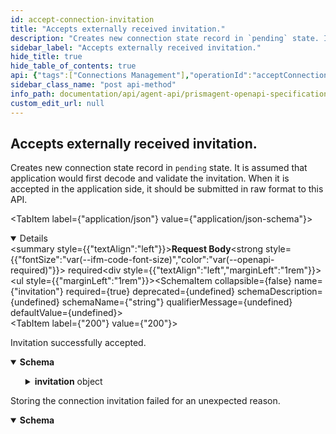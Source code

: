 ```yaml
---
id: accept-connection-invitation
title: "Accepts externally received invitation."
description: "Creates new connection state record in `pending` state. It is assumed that application would first decode and validate the invitation. When it is accepted in the application side, it should be submitted in raw format to this API."
sidebar_label: "Accepts externally received invitation."
hide_title: true
hide_table_of_contents: true
api: {"tags":["Connections Management"],"operationId":"acceptConnectionInvitation","description":"Creates new connection state record in `pending` state. It is assumed that application would first decode and validate the invitation. When it is accepted in the application side, it should be submitted in raw format to this API.","requestBody":{"required":true,"content":{"application/json":{"schema":{"type":"object","required":["invitation"],"properties":{"invitation":{"type":"string","example":"eyJAaWQiOiIzZmE4NWY2NC01NzE3LTQ1NjItYjNmYy0yYzk2M2Y2NmFmYTYiLCJAdHlwZSI6Imh0dHBzOi8vZGlkY29tbS5vcmcvbXktZmFtaWx5LzEuMC9teS1tZXNzYWdlLXR5cGUiLCJkaWQiOiJXZ1d4cXp0ck5vb0c5MlJYdnhTVFd2IiwiaW1hZ2VVcmwiOiJodHRwOi8vMTkyLjE2OC41Ni4xMDEvaW1nL2xvZ28uanBnIiwibGFiZWwiOiJCb2IiLCJyZWNpcGllbnRLZXlzIjpbIkgzQzJBVnZMTXY2Z21NTmFtM3VWQWpacGZrY0pDd0R3blpuNnozd1htcVBWIl0sInJvdXRpbmdLZXlzIjpbIkgzQzJBVnZMTXY2Z21NTmFtM3VWQWpacGZrY0pDd0R3blpuNnozd1htcVBWIl0sInNlcnZpY2VFbmRwb2ludCI6Imh0dHA6Ly8xOTIuMTY4LjU2LjEwMTo4MDIwIn0="}}}}}},"responses":{"200":{"description":"Invitation successfully accepted.","content":{"application/json":{"schema":{"type":"object","allOf":[{"type":"object","properties":{"label":{"type":"string","example":"Peter"}}},{"type":"object","required":["self","kind","connectionId","state","createdAt","invitation"],"properties":{"self":{"type":"string","example":"https://atala-prism-products.io/connections/ABCD-1234"},"kind":{"type":"string","example":"ConnectionState"},"connectionId":{"type":"string","format":"uuid","example":"12345-9876"},"myDid":{"type":"string","example":"did:prism:12345"},"theirDid":{"type":"string","example":"did:peer:12345"},"state":{"type":"string","enum":["pending","success","failed"]},"createdAt":{"type":"string","format":"date-time","example":"2021-10-31T09:22:23Z"},"updatedAt":{"type":"string","format":"date-time","example":"2021-12-31T13:59:60Z"},"invitation":{"type":"object","required":["id","type","from","invitationUrl"],"properties":{"id":{"type":"string","format":"uuid","description":"The invitation identifier used as parent thread ID (pthid) for the response message that follows.","example":"3fa85f64-5717-4562-b3fc-2c963f66afa6"},"type":{"type":"string","description":"The DIDComm Message Type URI (MTURI) the invitation message coplies with.","example":"https://didcomm.org/out-of-band/2.0/invitation"},"from":{"type":"string","description":"The DID representing the sender to be used by recipients for future interactions.","example":"did:prism:1234457"},"invitationUrl":{"type":"string","description":"The invitation message encoded as a URL.","example":"https://domain.com/path?_oob=eyJAaWQiOiIzZmE4NWY2NC01NzE3LTQ1NjItYjNmYy0yYzk2M2Y2NmFmYTYiLCJAdHlwZSI6Imh0dHBzOi8vZGlkY29tbS5vcmcvbXktZmFtaWx5LzEuMC9teS1tZXNzYWdlLXR5cGUiLCJkaWQiOiJXZ1d4cXp0ck5vb0c5MlJYdnhTVFd2IiwiaW1hZ2VVcmwiOiJodHRwOi8vMTkyLjE2OC41Ni4xMDEvaW1nL2xvZ28uanBnIiwibGFiZWwiOiJCb2IiLCJyZWNpcGllbnRLZXlzIjpbIkgzQzJBVnZMTXY2Z21NTmFtM3VWQWpacGZrY0pDd0R3blpuNnozd1htcVBWIl0sInJvdXRpbmdLZXlzIjpbIkgzQzJBVnZMTXY2Z21NTmFtM3VWQWpacGZrY0pDd0R3blpuNnozd1htcVBWIl0sInNlcnZpY2VFbmRwb2ludCI6Imh0dHA6Ly8xOTIuMTY4LjU2LjEwMTo4MDIwIn0="}}}}}]}}}},"500":{"description":"Storing the connection invitation failed for an unexpected reason.","content":{"application/json":{"schema":{"type":"object","description":"An RFC-7807 compliant data structure for reporting errors to the client","required":["type","title","status","instance"],"properties":{"type":{"type":"string","description":"A URI reference that identifies the problem type.","example":"https://example.org/doc/#model-MalformedEmail"},"title":{"type":"string","example":"Malformed email","description":"A short, human-readable summary of the problem type. It does not\nchange from occurrence to occurrence of the problem."},"status":{"type":"integer","format":"int32","example":400,"description":"The HTTP status code for this occurrence of the problem."},"detail":{"type":"string","description":"A human-readable explanation specific to this occurrence of the problem.","example":"The received '{}à!è@!.b}' email does not conform to the email format"},"instance":{"type":"string","example":"/problems/d914e","description":"A URI reference that identifies the specific occurrence of the problem.\nIt may or may not yield further information if dereferenced."}}}}}}},"method":"post","path":"/connection-invitations","servers":[{"url":"https://k8s-dev.atalaprism.io/prism-agent/"},{"url":"http://localhost/prism-agent"}],"security":[{"ApiKeyAuth":[]}],"securitySchemes":{"ApiKeyAuth":{"type":"apiKey","in":"header","name":"apikey"}},"jsonRequestBodyExample":{"invitation":"eyJAaWQiOiIzZmE4NWY2NC01NzE3LTQ1NjItYjNmYy0yYzk2M2Y2NmFmYTYiLCJAdHlwZSI6Imh0dHBzOi8vZGlkY29tbS5vcmcvbXktZmFtaWx5LzEuMC9teS1tZXNzYWdlLXR5cGUiLCJkaWQiOiJXZ1d4cXp0ck5vb0c5MlJYdnhTVFd2IiwiaW1hZ2VVcmwiOiJodHRwOi8vMTkyLjE2OC41Ni4xMDEvaW1nL2xvZ28uanBnIiwibGFiZWwiOiJCb2IiLCJyZWNpcGllbnRLZXlzIjpbIkgzQzJBVnZMTXY2Z21NTmFtM3VWQWpacGZrY0pDd0R3blpuNnozd1htcVBWIl0sInJvdXRpbmdLZXlzIjpbIkgzQzJBVnZMTXY2Z21NTmFtM3VWQWpacGZrY0pDd0R3blpuNnozd1htcVBWIl0sInNlcnZpY2VFbmRwb2ludCI6Imh0dHA6Ly8xOTIuMTY4LjU2LjEwMTo4MDIwIn0="},"info":{"title":"PrismAgent OpenAPI specification","description":"OpenAPI specification for Decentralized Identifiers (DID) Operations","version":"0.1.0","contact":{"name":"Core DID","email":"atala-coredid@iohk.io"}},"postman":{"name":"Accepts externally received invitation.","description":{"content":"Creates new connection state record in `pending` state. It is assumed that application would first decode and validate the invitation. When it is accepted in the application side, it should be submitted in raw format to this API.","type":"text/plain"},"url":{"path":["connection-invitations"],"host":["{{baseUrl}}"],"query":[],"variable":[]},"header":[{"key":"Content-Type","value":"application/json"},{"key":"Accept","value":"application/json"}],"method":"POST","body":{"mode":"raw","raw":"\"\"","options":{"raw":{"language":"json"}}}}}
sidebar_class_name: "post api-method"
info_path: documentation/api/agent-api/prismagent-openapi-specification
custom_edit_url: null
---
```



## Accepts externally received invitation.



Creates new connection state record in `pending` state. It is assumed that application would first decode and validate the invitation. When it is accepted in the application side, it should be submitted in raw format to this API.

<MimeTabs><TabItem label={"application/json"} value={"application/json-schema"}><details style={{}} data-collapsed={false} open={true}><summary style={{"textAlign":"left"}}><strong>Request Body</strong><strong style={{"fontSize":"var(--ifm-code-font-size)","color":"var(--openapi-required)"}}> required</strong></summary><div style={{"textAlign":"left","marginLeft":"1rem"}}></div><ul style={{"marginLeft":"1rem"}}><SchemaItem collapsible={false} name={"invitation"} required={true} deprecated={undefined} schemaDescription={undefined} schemaName={"string"} qualifierMessage={undefined} defaultValue={undefined}></SchemaItem></ul></details></TabItem></MimeTabs><div><ApiTabs><TabItem label={"200"} value={"200"}><div>

Invitation successfully accepted.

</div><div><MimeTabs schemaType={"response"}><TabItem label={"application/json"} value={"application/json"}><SchemaTabs><TabItem label={"Schema"} value={"Schema"}><details style={{}} data-collapsed={false} open={true}><summary style={{"textAlign":"left"}}><strong>Schema</strong></summary><div style={{"textAlign":"left","marginLeft":"1rem"}}></div><ul style={{"marginLeft":"1rem"}}><SchemaItem collapsible={false} name={"label"} required={false} deprecated={undefined} schemaDescription={undefined} schemaName={"string"} qualifierMessage={undefined} defaultValue={undefined}></SchemaItem><SchemaItem collapsible={false} name={"self"} required={false} deprecated={undefined} schemaDescription={undefined} schemaName={"string"} qualifierMessage={undefined} defaultValue={undefined}></SchemaItem><SchemaItem collapsible={false} name={"kind"} required={false} deprecated={undefined} schemaDescription={undefined} schemaName={"string"} qualifierMessage={undefined} defaultValue={undefined}></SchemaItem><SchemaItem collapsible={false} name={"connectionId"} required={false} deprecated={undefined} schemaDescription={undefined} schemaName={"uuid"} qualifierMessage={undefined} defaultValue={undefined}></SchemaItem><SchemaItem collapsible={false} name={"myDid"} required={false} deprecated={undefined} schemaDescription={undefined} schemaName={"string"} qualifierMessage={undefined} defaultValue={undefined}></SchemaItem><SchemaItem collapsible={false} name={"theirDid"} required={false} deprecated={undefined} schemaDescription={undefined} schemaName={"string"} qualifierMessage={undefined} defaultValue={undefined}></SchemaItem><SchemaItem collapsible={false} name={"state"} required={false} deprecated={undefined} schemaDescription={undefined} schemaName={"string"} qualifierMessage={"**Possible values:** [`pending`, `success`, `failed`]"} defaultValue={undefined}></SchemaItem><SchemaItem collapsible={false} name={"createdAt"} required={false} deprecated={undefined} schemaDescription={undefined} schemaName={"date-time"} qualifierMessage={undefined} defaultValue={undefined}></SchemaItem><SchemaItem collapsible={false} name={"updatedAt"} required={false} deprecated={undefined} schemaDescription={undefined} schemaName={"date-time"} qualifierMessage={undefined} defaultValue={undefined}></SchemaItem><SchemaItem collapsible={true} className={"schemaItem"}><details style={{}}><summary style={{}}><strong>invitation</strong><span style={{"opacity":"0.6"}}> object</span></summary><div style={{"marginLeft":"1rem"}}><SchemaItem collapsible={false} name={"id"} required={false} deprecated={undefined} schemaDescription={"The invitation identifier used as parent thread ID (pthid) for the response message that follows."} schemaName={"uuid"} qualifierMessage={undefined} defaultValue={undefined}></SchemaItem><SchemaItem collapsible={false} name={"type"} required={false} deprecated={undefined} schemaDescription={"The DIDComm Message Type URI (MTURI) the invitation message coplies with."} schemaName={"string"} qualifierMessage={undefined} defaultValue={undefined}></SchemaItem><SchemaItem collapsible={false} name={"from"} required={false} deprecated={undefined} schemaDescription={"The DID representing the sender to be used by recipients for future interactions."} schemaName={"string"} qualifierMessage={undefined} defaultValue={undefined}></SchemaItem><SchemaItem collapsible={false} name={"invitationUrl"} required={false} deprecated={undefined} schemaDescription={"The invitation message encoded as a URL."} schemaName={"string"} qualifierMessage={undefined} defaultValue={undefined}></SchemaItem></div></details></SchemaItem></ul></details></TabItem><TabItem label={"Example (from schema)"} value={"Example (from schema)"}><ResponseSamples responseExample={"{\n  \"label\": \"Peter\",\n  \"self\": \"https://atala-prism-products.io/connections/ABCD-1234\",\n  \"kind\": \"ConnectionState\",\n  \"connectionId\": \"12345-9876\",\n  \"myDid\": \"did:prism:12345\",\n  \"theirDid\": \"did:peer:12345\",\n  \"state\": \"pending\",\n  \"createdAt\": \"2021-10-31T09:22:23Z\",\n  \"updatedAt\": \"2021-12-31T13:59:60Z\",\n  \"invitation\": {\n    \"id\": \"3fa85f64-5717-4562-b3fc-2c963f66afa6\",\n    \"type\": \"https://didcomm.org/out-of-band/2.0/invitation\",\n    \"from\": \"did:prism:1234457\",\n    \"invitationUrl\": \"https://domain.com/path?_oob=eyJAaWQiOiIzZmE4NWY2NC01NzE3LTQ1NjItYjNmYy0yYzk2M2Y2NmFmYTYiLCJAdHlwZSI6Imh0dHBzOi8vZGlkY29tbS5vcmcvbXktZmFtaWx5LzEuMC9teS1tZXNzYWdlLXR5cGUiLCJkaWQiOiJXZ1d4cXp0ck5vb0c5MlJYdnhTVFd2IiwiaW1hZ2VVcmwiOiJodHRwOi8vMTkyLjE2OC41Ni4xMDEvaW1nL2xvZ28uanBnIiwibGFiZWwiOiJCb2IiLCJyZWNpcGllbnRLZXlzIjpbIkgzQzJBVnZMTXY2Z21NTmFtM3VWQWpacGZrY0pDd0R3blpuNnozd1htcVBWIl0sInJvdXRpbmdLZXlzIjpbIkgzQzJBVnZMTXY2Z21NTmFtM3VWQWpacGZrY0pDd0R3blpuNnozd1htcVBWIl0sInNlcnZpY2VFbmRwb2ludCI6Imh0dHA6Ly8xOTIuMTY4LjU2LjEwMTo4MDIwIn0=\"\n  }\n}"} language={"json"}></ResponseSamples></TabItem></SchemaTabs></TabItem></MimeTabs></div></TabItem><TabItem label={"500"} value={"500"}><div>

Storing the connection invitation failed for an unexpected reason.

</div><div><MimeTabs schemaType={"response"}><TabItem label={"application/json"} value={"application/json"}><SchemaTabs><TabItem label={"Schema"} value={"Schema"}><details style={{}} data-collapsed={false} open={true}><summary style={{"textAlign":"left"}}><strong>Schema</strong></summary><div style={{"textAlign":"left","marginLeft":"1rem"}}></div><ul style={{"marginLeft":"1rem"}}><SchemaItem collapsible={false} name={"type"} required={false} deprecated={undefined} schemaDescription={"A URI reference that identifies the problem type."} schemaName={"string"} qualifierMessage={undefined} defaultValue={undefined}></SchemaItem><SchemaItem collapsible={false} name={"title"} required={false} deprecated={undefined} schemaDescription={"A short, human-readable summary of the problem type. It does not\nchange from occurrence to occurrence of the problem."} schemaName={"string"} qualifierMessage={undefined} defaultValue={undefined}></SchemaItem><SchemaItem collapsible={false} name={"status"} required={false} deprecated={undefined} schemaDescription={"The HTTP status code for this occurrence of the problem."} schemaName={"int32"} qualifierMessage={undefined} defaultValue={undefined}></SchemaItem><SchemaItem collapsible={false} name={"detail"} required={false} deprecated={undefined} schemaDescription={"A human-readable explanation specific to this occurrence of the problem."} schemaName={"string"} qualifierMessage={undefined} defaultValue={undefined}></SchemaItem><SchemaItem collapsible={false} name={"instance"} required={false} deprecated={undefined} schemaDescription={"A URI reference that identifies the specific occurrence of the problem.\nIt may or may not yield further information if dereferenced."} schemaName={"string"} qualifierMessage={undefined} defaultValue={undefined}></SchemaItem></ul></details></TabItem><TabItem label={"Example (from schema)"} value={"Example (from schema)"}><ResponseSamples responseExample={"{\n  \"type\": \"https://example.org/doc/#model-MalformedEmail\",\n  \"title\": \"Malformed email\",\n  \"status\": 400,\n  \"detail\": \"The received '{}à!è@!.b}' email does not conform to the email format\",\n  \"instance\": \"/problems/d914e\"\n}"} language={"json"}></ResponseSamples></TabItem></SchemaTabs></TabItem></MimeTabs></div></TabItem></ApiTabs></div>
      
